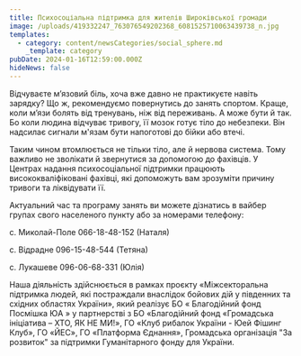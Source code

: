 ```yaml
---
title: Психосоціальна підтримка для жителів Широківської громади
image: /uploads/419332247_763076549202368_6081525710063439738_n.jpg
templates:
  - category: content/newsCategories/social_sphere.md
    _template: category
pubDate: 2024-01-16T12:59:00.000Z
hideNews: false
---
```


Відчуваєте м’язовий біль, хоча вже давно не практикуєте навіть зарядку? Що ж, рекомендуємо повернутись до занять спортом. Краще, коли м’язи болять від тренувань, ніж від переживань. А може бути й так. Бо коли людина відчуває тривогу, її мозок готує тіло до небезпеки. Він надсилає сигнали м'язам бути напоготові до бійки або втечі.

Таким чином втомлюється не тільки тіло, але й нервова система. Тому важливо не зволікати й звернутися за допомогою до фахівців. У Центрах надання психосоціальної підтримки працюють висококваліфіковані фахівці, які допоможуть вам зрозуміти причину тривоги та ліквідувати її.

Актуальний час та програму занять ви можете дізнатись в вайбер групах свого населеного пункту або за номерами телефону:

с. Миколай-Поле 066-18-48-152 (Наталя)

с. Відрадне 096-15-48-544 (Тетяна)

с. Лукашеве 096-06-68-331 (Юлія)

Наша діяльність здійснюється в рамках проєкту «Міжсекторальна підтримка людей, які постраждали внаслідок бойових дій у південних та східних областях України», який реалізує БО « Благодійний фонд Посмішка ЮА » у партнерстві з БО «Благодійний фонд «Громадська ініціатива – ХТО, ЯК НЕ МИ!», ГО «Клуб рибалок України - Юей Фішинг Клуб», ГО «ЙЕС», ГО «Платформа Єднання», Громадська організація "За розвиток" за підтримки Гуманітарного фонду для України.
